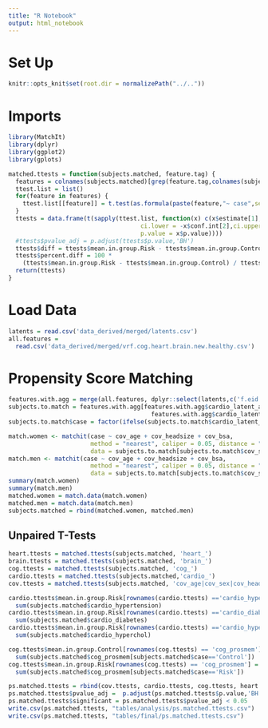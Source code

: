 ```yaml
---
title: "R Notebook"
output: html_notebook
---
```


# Set Up
```r
knitr::opts_knit$set(root.dir = normalizePath("../.."))
```

# Imports
```r
library(MatchIt)
library(dplyr)
library(ggplot2)
library(gplots)
```

```r
matched.ttests = function(subjects.matched, feature.tag) {
  features = colnames(subjects.matched)[grep(feature.tag,colnames(subjects.matched))]
  ttest.list = list()
  for(feature in features) {
    ttest.list[[feature]] = t.test(as.formula(paste(feature,"~ case",sep='')), subjects.matched)
  }
  ttests = data.frame(t(sapply(ttest.list, function(x) c(x$estimate[1], x$estimate[2], 
                                     ci.lower = -x$conf.int[2],ci.upper = -x$conf.int[1],
                                     p.value = x$p.value))))
  #ttests$pvalue_adj = p.adjust(ttests$p.value,'BH')
  ttests$diff = ttests$mean.in.group.Risk - ttests$mean.in.group.Control
  ttests$percent.diff = 100 *
    (ttests$mean.in.group.Risk - ttests$mean.in.group.Control) / ttests$mean.in.group.Control
  return(ttests)
}
```


# Load Data
```r
latents = read.csv('data_derived/merged/latents.csv')
all.features = 
  read.csv('data_derived/merged/vrf.cog.heart.brain.new.healthy.csv')
```


# Propensity Score Matching
```r
features.with.agg = merge(all.features, dplyr::select(latents,c('f.eid','cardio_latent_agg')), by='f.eid')
subjects.to.match = features.with.agg[features.with.agg$cardio_latent_agg == 0 | 
                                        features.with.agg$cardio_latent_agg >= 4,]
subjects.to.match$case = factor(ifelse(subjects.to.match$cardio_latent_agg == 0,"Control","Risk"))
```

```r
match.women <- matchit(case ~ cov_age + cov_headsize + cov_bsa,
                       method = "nearest", caliper = 0.05, distance = "glm", 
                       data = subjects.to.match[subjects.to.match$cov_sex==0,])
match.men <- matchit(case ~ cov_age + cov_headsize + cov_bsa,
                       method = "nearest", caliper = 0.05, distance = "glm", 
                       data = subjects.to.match[subjects.to.match$cov_sex==1,])
summary(match.women)
summary(match.men)
matched.women = match.data(match.women)
matched.men = match.data(match.men)
subjects.matched = rbind(matched.women, matched.men)
```


## Unpaired T-Tests

```r
heart.ttests = matched.ttests(subjects.matched, 'heart_')
brain.ttests = matched.ttests(subjects.matched, 'brain_')
cog.ttests = matched.ttests(subjects.matched, 'cog_')
cardio.ttests = matched.ttests(subjects.matched,'cardio_')
cov.ttests = matched.ttests(subjects.matched, 'cov_age|cov_sex|cov_headsize|cov_bsa')
```

```r
cardio.ttests$mean.in.group.Risk[rownames(cardio.ttests) =='cardio_hypertension'] =
  sum(subjects.matched$cardio_hypertension)
cardio.ttests$mean.in.group.Risk[rownames(cardio.ttests) =='cardio_diabetes'] = 
  sum(subjects.matched$cardio_diabetes)
cardio.ttests$mean.in.group.Risk[rownames(cardio.ttests) =='cardio_hyperchol'] = 
  sum(subjects.matched$cardio_hyperchol)
```

```r
cog.ttests$mean.in.group.Control[rownames(cog.ttests) == 'cog_prosmem'] = 
  sum(subjects.matched$cog_prosmem[subjects.matched$case=='Control'])
cog.ttests$mean.in.group.Risk[rownames(cog.ttests) == 'cog_prosmem'] = 
  sum(subjects.matched$cog_prosmem[subjects.matched$case=='Risk'])
```

```r
ps.matched.ttests = rbind(cov.ttests, cardio.ttests, cog.ttests, heart.ttests, brain.ttests)
ps.matched.ttests$pvalue_adj =  p.adjust(ps.matched.ttests$p.value,'BH')
ps.matched.ttests$significant = ps.matched.ttests$pvalue_adj < 0.05
write.csv(ps.matched.ttests, "tables/analysis/ps.matched.ttests.csv")
write.csv(ps.matched.ttests, "tables/final/ps.matched.ttests.csv")
```






